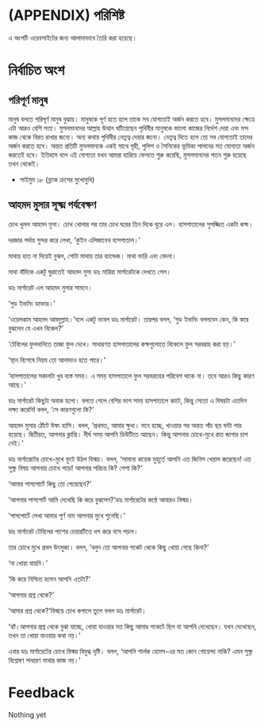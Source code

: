 # (APPENDIX) পরিশিষ্ট {- #appendix}

এ অংশটি ওয়েবসাইটের জন্য আলাদাভাবে তৈরি করা হয়েছে।

# নির্বাচিত অংশ{- #selected}


## পরিপূর্ণ মানুষ{- #perfect-man}


মানুষ বলতে পরিপূর্ণ মানুষ বুঝায়। মানুষকে পূর্ণ হতে হলে তাকে সব যোগ্যতাই অর্জন করতে হবে। মুসলমানদের ক্ষেত্রে এটা আরও বেশি সত্য। মুসলমানদের আল্লাহ উত্থান ঘটিয়েছেন পৃথিবীর মানুষকে ভালো কাজের নির্দেশ দেয়া এবং মন্দ কাজ থেকে বিরত রাখার জন্যে। অন্য কথায় পৃথিবীর নেতৃত্ব দেয়ার জন্যে। নেতৃত্ব দিতে হলে তো সব যোগ্যতাই তাদের অর্জন করতে হবে। অন্তত প্রতিটি মুসলমানকে একই সাথে গৃহী, পুলিশ ও সৈনিকের ভূমিকা পালনের মত যোগ্যতা অর্জন করতেই হবে। ইতিহাস বলে এই যোগ্যতা যখন আমরা হারিয়ে ফেলতে শুরু করেছি, মুসলমানদের পতন শুরু হয়েছে তখন থেকেই।



- সাইমুম ১৮ (ব্ল্যাক ক্রসের মুখোমুখি)



## আহমদ মুসার সূক্ষ্ম পর্যবেক্ষণ{- #meticulousness}


চোখ খুলল আহমদ মুসা। চোখ খোলার পর তার চোখ ঘরের তিন দিকে ঘুরে এল। হাসপাতালের সুসজ্জিত একটা কক্ষ।

দরজার পর্দায় সুন্দর করে লেখা, ‘কুইন এলিজাবেথ হাসপাতাল।’

মাথায় হাত না দিয়েই বুঝল, গোটা মাথায় তার ব্যান্ডেজ। মাথা ভারি এবং বেদনা।

মাথা বাঁদিকে একটু ঘুরাতেই আহমদ মুসা ডাঃ মারিয়া মার্গারেটকে দেখতে পেল।

ডাঃ মার্গারেট এল আহমদ মুসার সামনে।

‘গুড ইভনিং ডাক্তার।’

‘ওয়েলকাম আহমদ আবদুল্লাহ।’বলে একটু ভাবল ডাঃ মার্গারেট। তারপর বলল, ‘গুড ইভনিং বললবেন কেন, কি করে বুঝলেন যে এখন বিকেল?’

‘টেবিলের ফুলদানিতে তাজা ফুল দেখে। সাধারণত হাসপাতালের কক্ষগুলোতে বিকেলে ফুল সরবরাহ করা হয়।’

‘স্থান বিশেষে নিয়ম তো আলাদাও হতে পারে।’

‘হাসপাতালের সকালটা খুব ব্যস্ত সময়। এ সময় হাসপাতালে ফুল সরবরাহের পরিবেশ থাকে না। তবে আরও কিছু কারণ আছে।’

ডাঃ মার্গারেট কিছুটা অবাক হলো। বলতে গেলে বেশির ভাগ সময় হাসপাতালে কাটে, কিন্তু সেতো এ বিষয়টা এতদিন লক্ষ্য করেনি! বলল, ‘সে কারণগুলো কি?’

আহমদ মুসার ঠোঁটে ঈষৎ হাসি। বলল, ‘প্রথমত, আমার ক্ষুধা। মনে হচ্ছে, খাওয়ার পর অন্তত পাঁচ ছয় ঘন্টা পার হয়েছে। দ্বিতীয়ত, আপনার ক্লান্তি। দীর্ঘ সময় আপনি ডিউটিতে আছেন। কিন্তু আপনার চোখে-মুখে রাত জাগার চাপ নেই।’

ডাঃ মার্গারেটের চোখে-মুখে ফুটে উঠল বিস্ময়। বলল, ‘সামান্য কয়েক মুহূর্তে আপনি এত জিনিস খেয়াল করেছেন! এত সুক্ষ্ণ বিষয় আপনার চোখে পড়ে! আপনার পরিচয় কি? পেশা কি?’

‘আমার পাসপোর্টে কিছু তো পেয়েছেন?’

‘আপনার পাসপোর্ট আমি দেখেছি কি করে বুঝলেন?’ডাঃ মার্গারেটের কণ্ঠে আবারও বিস্ময়।

‘পাসপোর্টে লেখা আমার পূর্ণ নাম আপনার মুখে শুনেছি।’

ডাঃ মার্গারেট টেবিলের পাশের চেয়ারটিতে ধপ করে বসে পড়ল।

তার চোখে মুখে প্রবল উৎসুক্য। বলল, ‘বলুন তো আপনার পকেট থেকে কিছু খোয়া গেছে কিনা?’

‘না খোয়া যায়নি।’

‘কি করে নিশ্চিত হলেন আপনি এতটা?’

‘আপনার প্রশ্ন থেকে?’

‘আমার প্রশ্ন থেকে?’বিস্ময়ে চোখ কপালে তুলে বলল ডাঃ মার্গারেট।

‘হ্যাঁ।আপনার প্রশ্ন থেকে বুঝা যাচ্ছে, খোয়া যাওয়ার মত কিছু আমার পকেটে ছিল যা আপনি দেখেছেন। যখন দেখেছেন, তখন তা খোয়া যাওয়ার কথা নয়।’

এবার ডাঃ মার্গারেটের চোখে বিস্ময় বিমুগ্ধ দৃষ্টি। বলল, ‘আপনি শার্লক হোমস-এর মত কোন গোয়েন্দা নাকি? এমন সুক্ষ্ণ বিশ্লেষণ সাধারণ মাথার কাজ নয়।’



# Feedback{-}



Nothing yet

